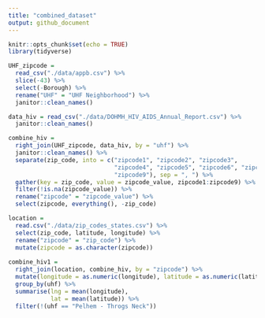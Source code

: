 ```yaml
---
title: "combined_dataset"
output: github_document
---
```


```r
knitr::opts_chunk$set(echo = TRUE)
library(tidyverse)
```

```r
UHF_zipcode = 
  read_csv("./data/appb.csv") %>% 
  slice(-43) %>% 
  select(-Borough) %>% 
  rename("UHF" = "UHF Neighborhood") %>% 
  janitor::clean_names()
```

```r
data_hiv = read_csv("./data/DOHMH_HIV_AIDS_Annual_Report.csv") %>% 
  janitor::clean_names()

combine_hiv = 
  right_join(UHF_zipcode, data_hiv, by = "uhf") %>%
  janitor::clean_names() %>% 
  separate(zip_code, into = c("zipcode1", "zipcode2", "zipcode3", 
                              "zipcode4", "zipcode5", "zipcode6", "zipcode7", "zipcode8",
                              "zipcode9"), sep = ", ") %>% 
  gather(key = zip_code, value = zipcode_value, zipcode1:zipcode9) %>% 
  filter(!is.na(zipcode_value)) %>% 
  rename("zipcode" = "zipcode_value") %>% 
  select(zipcode, everything(), -zip_code)
```

```r
location = 
  read.csv("./data/zip_codes_states.csv") %>% 
  select(zip_code, latitude, longitude) %>% 
  rename("zipcode" = "zip_code") %>% 
  mutate(zipcode = as.character(zipcode))
  
combine_hiv1 = 
  right_join(location, combine_hiv, by = "zipcode") %>% 
  mutate(longitude = as.numeric(longitude), latitude = as.numeric(latitude)) %>% 
  group_by(uhf) %>% 
  summarise(lng = mean(longitude),
            lat = mean(latitude)) %>% 
  filter(!(uhf == "Pelhem - Throgs Neck"))
```



